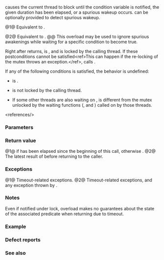 {{cpp/thread/condition_variable/title|wait_for}}
{{cpp/thread/condition_variable/navbar}}

{{dcl begin}}
{{dcl|num=1|since=c++11|
template&lt; class Rep, class Period &gt;
std::cv_status wait_for( std::unique_lock&lt;std::mutex&gt;&amp; lock,
                         const std::chrono::duration&lt;Rep, Period&gt;&amp; rel_time );
}}
{{dcl|num=2|since=c++11|
template&lt; class Rep, class Period, class Predicate &gt;
bool wait_for( std::unique_lock&lt;std::mutex&gt;&amp; lock,
               const std::chrono::duration&lt;Rep, Period&gt;&amp; rel_time,
               Predicate pred );
}}
{{dcl end}}

{{tt|wait_for}} causes the current thread to block until the condition variable is notified, the given duration has been elapsed, or a spurious wakeup occurs. {{c|pred}} can be optionally provided to detect spurious wakeup.

@1@ Equivalent to {{c|return wait_until(lock, std::chrono::steady_clock::now() + rel_time);}}.

@2@ Equivalent to {{c|return wait_until(lock, std::chrono::steady_clock::now() + rel_time, std::move(pred));}}.
@@ This overload may be used to ignore spurious awakenings while waiting for a specific condition to become true.

Right after {{tt|wait_for}} returns, {{c|lock.owns_lock()}} is {{c|true}}, and {{c|lock.mutex()}} is locked by the calling thread. If these postconditions cannot be satisfied&lt;ref&gt;This can happen if the re-locking of the mutex throws an exception.&lt;/ref&gt;, calls {{lc|std::terminate}}.

If any of the following conditions is satisfied, the behavior is undefined:
* {{c|lock.owns_lock()}} is {{c|false}}.
* {{c|lock.mutex()}} is not locked by the calling thread.
* If some other threads are also waiting on {{c|*this}}, {{c|lock.mutex()}} is different from the mutex unlocked by the waiting functions ({{lc|wait}}, {{tt|wait_for}} and {{lc|wait_until}}) called on {{c|*this}} by those threads.

&lt;references/&gt;

===Parameters===
{{par begin}}
{{par|lock|a lock which must be locked by the calling thread}}
{{par|rel_time|the maximum duration to wait}}
{{par|pred|the predicate to check whether the waiting can be completed}}
{{par hreq}}
{{par req named|Predicate|FunctionObject}}
{{par req|{{c|pred()}} must be a valid expression, and its type and value category must meet the {{named req|BooleanTestable}} requirements.}}
{{par end}}

===Return value===
@1@ {{c|std::cv_status::timeout}} if {{c|rel_time}} has been elapsed since the beginning of this call, otherwise {{c|std::cv_status::no_timeout}}.
@2@ The latest result of {{c|pred()}} before returning to the caller.

===Exceptions===
@1@ Timeout-related exceptions.
@2@ Timeout-related exceptions, and any exception thrown by {{c|pred}}.

===Notes===
Even if notified under lock, overload {{v|1}} makes no guarantees about the state of the associated predicate when returning due to timeout.

{{cpp/thread/condition_variable/single total order note}}

===Example===
{{cpp/thread/condition_variable/example1|condition_variable}}

===Defect reports===
{{dr list begin}}
{{dr list item|wg=lwg|dr=2093|std=C++11|before=timeout-related exceptions were missing in the specification|after=mentions these exceptions}}
{{dr list item|wg=lwg|dr=2114|paper=P2167R3|std=C++11|before=convertibility to {{c/core|bool}} was too weak to reflect the expectation of implementations|after=requirements strengthened}}
{{dr list item|wg=lwg|dr=2135|std=C++11|before=the behavior was unclear if {{c|lock.lock()}} throws an exception|after=calls {{lc|std::terminate}} in this case}}
{{dr list end}}

===See also===
{{dsc begin}}
{{dsc inc|cpp/thread/condition_variable/dsc wait|condition_variable}}
{{dsc inc|cpp/thread/condition_variable/dsc wait_until|condition_variable}}
{{dsc end}}

{{langlinks|de|es|fr|it|ja|pt|ru|zh}}
